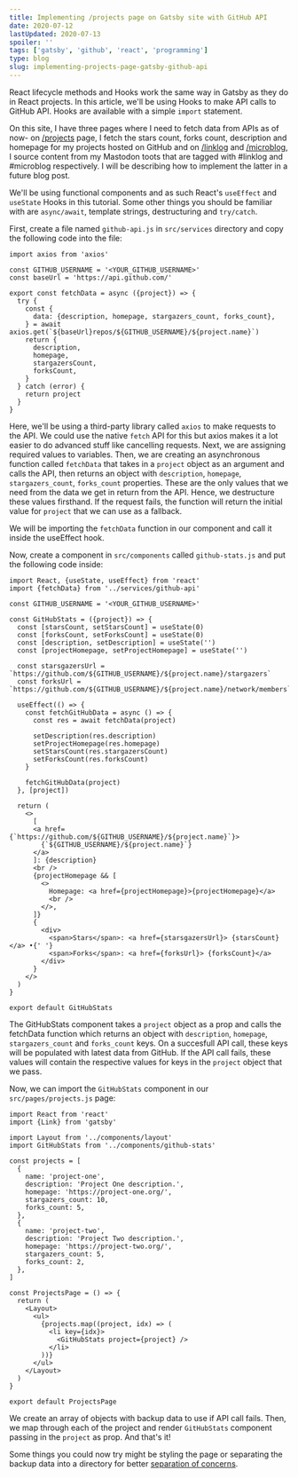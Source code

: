 ```yaml
---
title: Implementing /projects page on Gatsby site with GitHub API
date: 2020-07-12
lastUpdated: 2020-07-13
spoiler: ''
tags: ['gatsby', 'github', 'react', 'programming']
type: blog
slug: implementing-projects-page-gatsby-github-api
---
```


React lifecycle methods and Hooks work the same way in Gatsby as they do in React projects. In this article, we'll be using Hooks to make API calls to GitHub API. Hooks are available with a simple `import` statement.

On this site, I have three pages where I need to fetch data from APIs as of now- on [/projects](/projects) page, I fetch the stars count, forks count, description and homepage for my projects hosted on GitHub and on [/linklog](/linklog) and [/microblog](/microblog), I source content from my Mastodon toots that are tagged with #linklog and #microblog respectively. I will be describing how to implement the latter in a future blog post.

We'll be using functional components and as such React's `useEffect` and `useState` Hooks in this tutorial. Some other things you should be familiar with are `async/await`, template strings, destructuring and `try/catch`.

First, create a file named `github-api.js` in `src/services` directory and copy the following code into the file:

```javascript{numberLines: true}
import axios from 'axios'

const GITHUB_USERNAME = '<YOUR_GITHUB_USERNAME>'
const baseUrl = 'https://api.github.com/'

export const fetchData = async ({project}) => {
  try {
    const {
      data: {description, homepage, stargazers_count, forks_count},
    } = await axios.get(`${baseUrl}repos/${GITHUB_USERNAME}/${project.name}`)
    return {
      description,
      homepage,
      stargazersCount,
      forksCount,
    }
  } catch (error) {
    return project
  }
}
```

Here, we'll be using a third-party library called `axios` to make requests to the API. We could use the native `fetch` API for this but axios makes it a lot easier to do advanced stuff like cancelling requests. Next, we are assigning required values to variables. Then, we are creating an asynchronous function called `fetchData` that takes in a `project` object as an argument and calls the API, then returns an object with `description`, `homepage`, `stargazers_count`, `forks_count` properties. These are the only values that we need from the data we get in return from the API. Hence, we destructure these values firsthand. If the request fails, the function will return the initial value for `project` that we can use as a fallback.

We will be importing the `fetchData` function in our component and call it inside the useEffect hook.

Now, create a component in `src/components` called `github-stats.js` and put the following code inside:

```javascript{numberLines: true}
import React, {useState, useEffect} from 'react'
import {fetchData} from '../services/github-api'

const GITHUB_USERNAME = '<YOUR_GITHUB_USERNAME>'

const GitHubStats = ({project}) => {
  const [starsCount, setStarsCount] = useState(0)
  const [forksCount, setForksCount] = useState(0)
  const [description, setDescription] = useState('')
  const [projectHomepage, setProjectHomepage] = useState('')

  const starsgazersUrl = `https://github.com/${GITHUB_USERNAME}/${project.name}/stargazers`
  const forksUrl = `https://github.com/${GITHUB_USERNAME}/${project.name}/network/members`

  useEffect(() => {
    const fetchGitHubData = async () => {
      const res = await fetchData(project)

      setDescription(res.description)
      setProjectHomepage(res.homepage)
      setStarsCount(res.stargazersCount)
      setForksCount(res.forksCount)
    }

    fetchGitHubData(project)
  }, [project])

  return (
    <>
      [
      <a href={`https://github.com/${GITHUB_USERNAME}/${project.name}`}>
        {`${GITHUB_USERNAME}/${project.name}`}
      </a>
      ]: {description}
      <br />
      {projectHomepage && [
        <>
          Homepage: <a href={projectHomepage}>{projectHomepage}</a>
          <br />
        </>,
      ]}
      {
        <div>
          <span>Stars</span>: <a href={starsgazersUrl}> {starsCount}</a> •{' '}
          <span>Forks</span>: <a href={forksUrl}> {forksCount}</a>
        </div>
      }
    </>
  )
}

export default GitHubStats
```

The GitHubStats component takes a `project` object as a prop and calls the fetchData function which returns an object with `description`, `homepage`, `stargazers_count` and `forks_count` keys. On a succesfull API call, these keys will be populated with latest data from GitHub. If the API call fails, these values will contain the respective values for keys in the `project` object that we pass.

Now, we can import the `GitHubStats` component in our `src/pages/projects.js` page:

```javascript{numberLines: true}
import React from 'react'
import {Link} from 'gatsby'

import Layout from '../components/layout'
import GitHubStats from '../components/github-stats'

const projects = [
  {
    name: 'project-one',
    description: 'Project One description.',
    homepage: 'https://project-one.org/',
    stargazers_count: 10,
    forks_count: 5,
  },
  {
    name: 'project-two',
    description: 'Project Two description.',
    homepage: 'https://project-two.org/',
    stargazers_count: 5,
    forks_count: 2,
  },
]

const ProjectsPage = () => {
  return (
    <Layout>
      <ul>
        {projects.map((project, idx) => (
          <li key={idx}>
            <GitHubStats project={project} />
          </li>
        ))}
      </ul>
    </Layout>
  )
}

export default ProjectsPage
```

We create an array of objects with backup data to use if API call fails. Then, we map through each of the project and render `GitHubStats` component passing in the `project` as prop. And that's it!

Some things you could now try might be styling the page or separating the backup data into a directory for better [separation of concerns](https://en.wikipedia.org/wiki/Separation_of_concerns).
